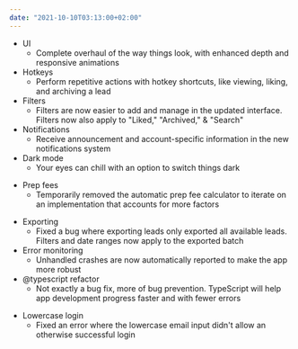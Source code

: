```yaml
---
date: "2021-10-10T03:13:00+02:00"
---
```


<ListHeader title="New features" emoji="🚀" emojiLabel="Rocket" />

- UI
  - Complete overhaul of the way things look, with enhanced depth and
    responsive animations
- Hotkeys
  - Perform repetitive actions with hotkey shortcuts, like viewing,
    liking, and archiving a lead
- Filters
  - Filters are now easier to add and manage in the updated interface.
    Filters now also apply to "Liked," "Archived," & "Search"
- Notifications
  - Receive announcement and account-specific information in the new
    notifications system
- Dark mode
  - Your eyes can chill with an option to switch things dark

<ListHeader title="Removed features" emoji="✂️" emojiLabel="Scissors" />

- Prep fees
  - Temporarily removed the automatic prep fee calculator to iterate on
    an implementation that accounts for more factors

<ListHeader title="Bug fixes" emoji="🐛" emojiLabel="Bug" />

- Exporting
  - Fixed a bug where exporting leads only exported all available leads.
    Filters and date ranges now apply to the exported batch
- Error monitoring
  - Unhandled crashes are now automatically reported to make the app
    more robust
- @typescript refactor
  - Not exactly a bug fix, more of bug prevention. TypeScript will help
    app development progress faster and with fewer errors

<ListHeader title="Security fixes" emoji="🔒" emojiLabel="Lock" />

- Lowercase login
  - Fixed an error where the lowercase email input didn't allow an
    otherwise successful login
